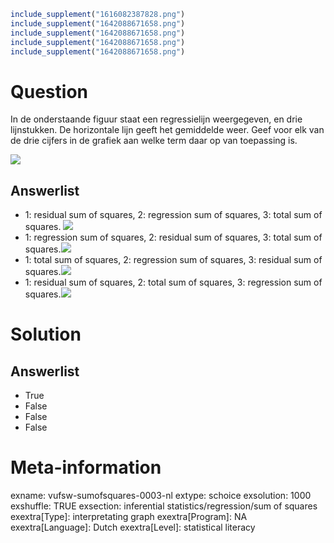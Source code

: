 ```r
include_supplement("1616082387828.png")
include_supplement("1642088671658.png")
include_supplement("1642088671658.png")
include_supplement("1642088671658.png")
include_supplement("1642088671658.png")
```

Question
========
In de onderstaande figuur staat een regressielijn weergegeven, en drie
lijnstukken. De horizontale lijn geeft het gemiddelde weer. Geef voor
elk van de drie cijfers in de grafiek aan welke term daar op van
toepassing is.  
  
![](1616082387828.png)

Answerlist
----------
* 1: residual sum of squares, 2: regression sum of squares, 3: total sum
  of squares. ![](1642088671658.png)
* 1: regression sum of squares, 2: residual sum of squares, 3: total sum
  of squares.![](1642088671658.png)
* 1: total sum of squares, 2: regression sum of squares, 3: residual sum
  of squares.![](1642088671658.png)
* 1: residual sum of squares, 2: total sum of squares, 3: regression sum
  of squares.![](1642088671658.png)

Solution
========










Answerlist
----------
* True
* False
* False
* False

Meta-information
================
exname: vufsw-sumofsquares-0003-nl
extype: schoice
exsolution: 1000
exshuffle: TRUE
exsection: inferential statistics/regression/sum of squares
exextra[Type]: interpretating graph
exextra[Program]: NA
exextra[Language]: Dutch
exextra[Level]: statistical literacy

